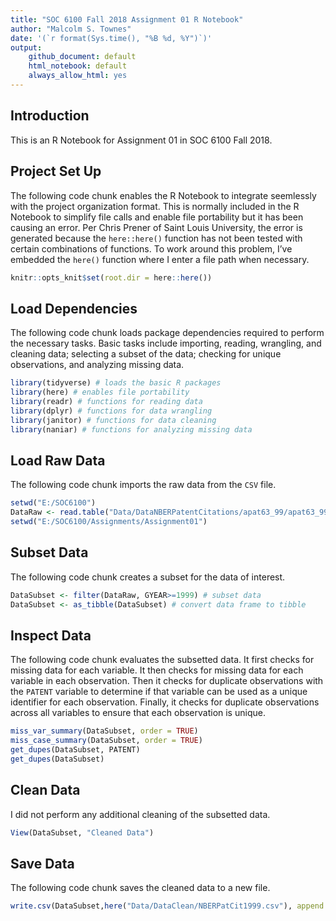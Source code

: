 ```yaml
---
title: "SOC 6100 Fall 2018 Assignment 01 R Notebook"
author: "Malcolm S. Townes"
date: '(`r format(Sys.time(), "%B %d, %Y")`)'
output: 
    github_document: default
    html_notebook: default
    always_allow_html: yes
---
```


## Introduction
This is an R Notebook for Assignment 01 in SOC 6100 Fall 2018.

## Project Set Up
The following code chunk enables the R Notebook to integrate seemlessly with the project organization format. This is normally included in the R Notebook to simplify file calls and enable file portability but it has been causing an error. Per Chris Prener of Saint Louis University, the error is generated because the `here::here()` function has not been tested with certain combinations of functions. To work around this problem, I've embedded the `here()` function where I enter a file path when necessary.

```r
knitr::opts_knit$set(root.dir = here::here())
```

## Load Dependencies
The following code chunk loads package dependencies required to perform the necessary tasks. Basic tasks include importing, reading, wrangling, and cleaning data; selecting a subset of the data; checking for unique observations, and analyzing missing data. 
```r
library(tidyverse) # loads the basic R packages
library(here) # enables file portability
library(readr) # functions for reading data
library(dplyr) # functions for data wrangling
library(janitor) # functions for data cleaning
library(naniar) # functions for analyzing missing data
```

## Load Raw Data
The following code chunk imports the raw data from the `CSV` file.
```r
setwd("E:/SOC6100")
DataRaw <- read.table("Data/DataNBERPatentCitations/apat63_99/apat63_99.txt", sep = ",", header = TRUE, fill = TRUE, dec = ".") # import raw data
setwd("E:/SOC6100/Assignments/Assignment01")
```

## Subset Data
The following code chunk creates a subset for the data of interest.
```r
DataSubset <- filter(DataRaw, GYEAR>=1999) # subset data
DataSubset <- as_tibble(DataSubset) # convert data frame to tibble
```

## Inspect Data
The following code chunk evaluates the subsetted data.  It first checks for missing data for each variable.  It then checks for missing data for each variable in each observation.  Then it checks for duplicate observations with the `PATENT` variable to determine if that variable can be used as a unique identifier for each observation.  Finally, it checks for duplicate observations across all variables to ensure that each observation is unique.
```r
miss_var_summary(DataSubset, order = TRUE)
miss_case_summary(DataSubset, order = TRUE)
get_dupes(DataSubset, PATENT)
get_dupes(DataSubset)
```

## Clean Data
I did not perform any additional cleaning of the subsetted data.
```r
View(DataSubset, "Cleaned Data")
```

## Save Data
The following code chunk saves the cleaned data to a new file.
```r
write.csv(DataSubset,here("Data/DataClean/NBERPatCit1999.csv"), append = FALSE)
```


